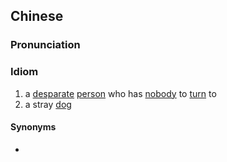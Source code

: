 {{also|丧家之犬}}
==Chinese==
{{zh-forms|s=丧家之犬}}

===Pronunciation===
{{zh-pron
|m=sàngjiāzhīquǎn
|cat=id
}}

===Idiom===
{{zh-idiom}}

# a [[desparate]] [[person]] who has [[nobody]] to [[turn]] to
# a stray [[dog]]

====Synonyms====
* {{zh-l|喪家之狗}}